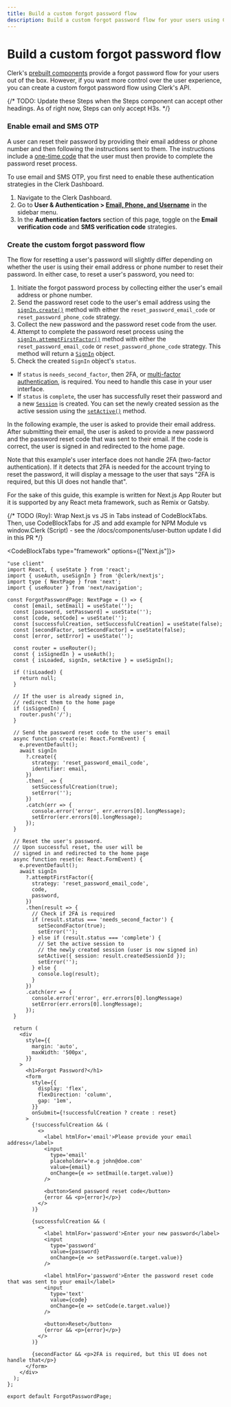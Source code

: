 ```yaml
---
title: Build a custom forgot password flow
description: Build a custom forgot password flow for your users using Clerk's API.
---
```


# Build a custom forgot password flow

Clerk's [prebuilt components](/docs/components/overview) provide a forgot password flow for your users out of the box. However, if you want more control over the user experience, you can create a custom forgot password flow using Clerk's API.

{/* TODO: Update these Steps when the Steps component can accept other headings. As of right now, Steps can only accept H3s. */}

<Steps>

### Enable email and SMS OTP

A user can reset their password by providing their email address or phone number and then following the instructions sent to them. The instructions include a [one-time code](/docs/authentication/configuration/sign-up-sign-in-options#authentication-strategy) that the user must then provide to complete the password reset process.

To use email and SMS OTP, you first need to enable these authentication strategies in the Clerk Dashboard.

1. Navigate to the Clerk Dashboard.
2. Go to **User & Authentication > [Email, Phone, and Username](https://dashboard.clerk.com/last-active?path=user-authentication/email-phone-username)** in the sidebar menu. 
3. In the **Authentication factors** section of this page, toggle on the **Email verification code** and **SMS verification code** strategies.

### Create the custom forgot password flow

The flow for resetting a user's password will slightly differ depending on whether the user is using their email address or phone number to reset their password. In either case, to reset a user's password, you need to:

1. Initiate the forgot password process by collecting either the user's email address or phone number.
2. Send the password reset code to the user's email address using the [`signIn.create()`](/docs/references/javascript/sign-in/sign-in#create) method with either the `reset_password_email_code` or `reset_password_phone_code` strategy.
3. Collect the new password and the password reset code from the user.
4. Attempt to complete the password reset process using the [`signIn.attemptFirstFactor()`](/docs/references/javascript/sign-in/sign-in#attemptfirstfactor) method with either the `reset_password_email_code` or `reset_password_phone_code` strategy. This method will return a [`SignIn`](/docs/references/javascript/sign-in/sign-in) object.
5. Check the created `SignIn` object's `status`.
- If `status` is `needs_second_factor`, then 2FA, or [multi-factor authentication](/docs/authentication/configuration/sign-up-sign-in-options#set-up-multi-factor-authentication), is required. You need to handle this case in your user interface.
- If `status` is `complete`, the user has successfully reset their password and a new [`Session`](/docs/references/javascript/session) is created. You can set the newly created session as the active session using the [`setActive()`](/docs/references/javascript/sign-in/sign-in#setactive) method.

In the following example, the user is asked to provide their email address. After submitting their email, the user is asked to provide a new password and the password reset code that was sent to their email. If the code is correct, the user is signed in and redirected to the home page.

Note that this example's user interface does not handle 2FA (two-factor authentication). If it detects that 2FA is needed for the account trying to reset the password, it will display a message to the user that says "2FA is required, but this UI does not handle that".

For the sake of this guide, this example is written for Next.js App Router but it is supported by any React meta framework, such as Remix or Gatsby.

{/* TODO (Roy): Wrap Next.js vs JS in Tabs instead of CodeBlockTabs. Then, use CodeBlockTabs for JS and add example for NPM Module vs window.Clerk (Script) - see the /docs/components/user-button update I did in this PR */}

<CodeBlockTabs type="framework" options={["Next.js"]}>
```tsx filename="app/forgot-password.tsx"
"use client"
import React, { useState } from 'react';
import { useAuth, useSignIn } from '@clerk/nextjs';
import type { NextPage } from 'next';
import { useRouter } from 'next/navigation';

const ForgotPasswordPage: NextPage = () => {
  const [email, setEmail] = useState('');
  const [password, setPassword] = useState('');
  const [code, setCode] = useState('');
  const [successfulCreation, setSuccessfulCreation] = useState(false);
  const [secondFactor, setSecondFactor] = useState(false);
  const [error, setError] = useState('');

  const router = useRouter();
  const { isSignedIn } = useAuth();
  const { isLoaded, signIn, setActive } = useSignIn();

  if (!isLoaded) {
    return null;
  }

  // If the user is already signed in,
  // redirect them to the home page
  if (isSignedIn) {
    router.push('/');
  }

  // Send the password reset code to the user's email
  async function create(e: React.FormEvent) {
    e.preventDefault();
    await signIn
      ?.create({
        strategy: 'reset_password_email_code',
        identifier: email,
      })
      .then(_ => {
        setSuccessfulCreation(true);
        setError('');
      })
      .catch(err => {
        console.error('error', err.errors[0].longMessage);
        setError(err.errors[0].longMessage);
      });
  }

  // Reset the user's password. 
  // Upon successful reset, the user will be 
  // signed in and redirected to the home page
  async function reset(e: React.FormEvent) {
    e.preventDefault();
    await signIn
      ?.attemptFirstFactor({
        strategy: 'reset_password_email_code',
        code,
        password,
      })
      .then(result => {
        // Check if 2FA is required
        if (result.status === 'needs_second_factor') {
          setSecondFactor(true);
          setError('');
        } else if (result.status === 'complete') {
          // Set the active session to 
          // the newly created session (user is now signed in)
          setActive({ session: result.createdSessionId });
          setError('');
        } else {
          console.log(result);
        }
      })
      .catch(err => {
        console.error('error', err.errors[0].longMessage)
        setError(err.errors[0].longMessage);
      });
  }

  return (
    <div
      style={{
        margin: 'auto',
        maxWidth: '500px',
      }}
    >
      <h1>Forgot Password?</h1>
      <form
        style={{
          display: 'flex',
          flexDirection: 'column',
          gap: '1em',
        }}
        onSubmit={!successfulCreation ? create : reset}
      >
        {!successfulCreation && (
          <>
            <label htmlFor='email'>Please provide your email address</label>
            <input
              type='email'
              placeholder='e.g john@doe.com'
              value={email}
              onChange={e => setEmail(e.target.value)}
            />

            <button>Send password reset code</button>
            {error && <p>{error}</p>}
          </>
        )}

        {successfulCreation && (
          <>
            <label htmlFor='password'>Enter your new password</label>
            <input
              type='password'
              value={password}
              onChange={e => setPassword(e.target.value)}
            />

            <label htmlFor='password'>Enter the password reset code that was sent to your email</label>
            <input
              type='text'
              value={code}
              onChange={e => setCode(e.target.value)}
            />

            <button>Reset</button>
            {error && <p>{error}</p>}
          </>
        )}

        {secondFactor && <p>2FA is required, but this UI does not handle that</p>}
      </form>
    </div>
  );
};

export default ForgotPasswordPage;
```
</CodeBlockTabs>

</Steps>